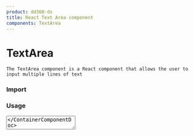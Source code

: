 ```yaml
---
product: dd360-ds
title: React Text Area component
components: TextArea
---
```


# <span name="floating-nav">TextArea</span>

    The TextArea component is a React component that allows the user to input multiple lines of text

### <span name="floating-nav">Import</span>

<WindowEditor codeString="import { TextArea } from 'dd360-ds'" />
<WindowEditor codeString="import TextArea from 'dd360-ds/TextArea'" />

### <span name="floating-nav">Usage</span>

<ContainerComponentDoc className="gap-y-2">
    <TextArea />
</ContainerComponentDoc>

<WindowEditor codeString="import { TextArea } from 'dd360-ds'

<TextArea />" />

#### <span name="floating-nav">Variants</span>

You can use the following variants: "default", "active", "success", "warning", "error" and "disabled". By default "active" is used.

<ContainerComponentDoc className="gap-y-2">
    <Text>Default</Text>
    <TextArea className="mb-2" variant="default" />
    <Text>Active</Text>
    <TextArea className="mb-2" variant="active" />
    <Text>Success</Text>
    <TextArea className="mb-2" variant="success" />
    <Text>Warning</Text>
    <TextArea className="mb-2" variant="warning" />
    <Text>Error</Text>
    <TextArea className="mb-2" variant="error" />
    <Text>Disabled</Text>
    <TextArea className="mb-2" variant="disabled" />
</ContainerComponentDoc>

<WindowEditor codeString="import { TextArea } from 'dd360-ds'

<TextArea variant='default' />
<TextArea variant='active' />
<TextArea variant='success' />
<TextArea variant='warning' />
<TextArea variant='error' />
<TextArea variant='disabled' />" />

#### <span name="floating-nav">Placeholder</span>

Use the prop "placeholder" to indicate a help to the user about what information to enter in your TextArea component.

<ContainerComponentDoc className="gap-y-2">
    <TextArea placeholder="I'm a placeholder!" />
</ContainerComponentDoc>

<WindowEditor codeString="import { TextArea } from 'dd360-ds'

<TextArea placeholder='I am a placeholder!' />" />

#### <span name="floating-nav">Label</span>

Use the prop "label" to indicate a help to the user about what information to enter in your TextArea component.

<ContainerComponentDoc className="gap-y-2">
    <TextArea label="I'm a label!" />
</ContainerComponentDoc>

<WindowEditor codeString="import { TextArea } from 'dd360-ds'

<TextArea label='I am a label!' />" />

#### <span name="floating-nav">TextArea With Icon</span>

You can add an icon to the TextArea component by passing the prop startAdornment that receives a react component.

<ContainerComponentDoc className="gap-y-2">
    <TextArea endAdornment={<DynamicHeroIcon icon="AcademicCapIcon" className="text-blue-700 w-6" />} />
</ContainerComponentDoc>

<WindowEditor codeString="import { TextArea } from 'dd360-ds'

<TextArea endAdornment={<DynamicHeroIcon icon='AcademicCapIcon' className='text-blue-700 w-6' />} />" />

### <span name="floating-nav">API Reference</span>

<CustomTableDocs dataTable={[
    { title: 'variant', default: 'default', types: ['active', 'disabled', 'warning', 'success', 'error', 'default'] },
    { title: 'inputBlank', default: 'false', types: ['boolean'] },
    { title: 'disabled', default: 'false', types: ['boolean'] },
    { title: 'endAdornment', default: null, types: ['ReactNode'] },
    { title: 'classNameAdornment', default: null, types: ['string'] },
    { title: 'message', default: null, types: ['string'] },
    { title: 'label', default: null, types: ['string'] },
    { title: 'placeholder', default: null, types: ['string'] },
    { title: 'paddingX', default: null, types: ['string'] },
    { title: 'paddingY', default: null, types: ['string'] },
    { title: 'rounded', default: null, types: ['string'] },
    { title: 'large', default: null, types: ['string'] },
    { title: 'role', default: null, types: ['string'] },
    { title: 'boxShadow', default: null, types: ['string'] },
    { title: 'className', default: null, types: ['string'] },
    ]}
/>
